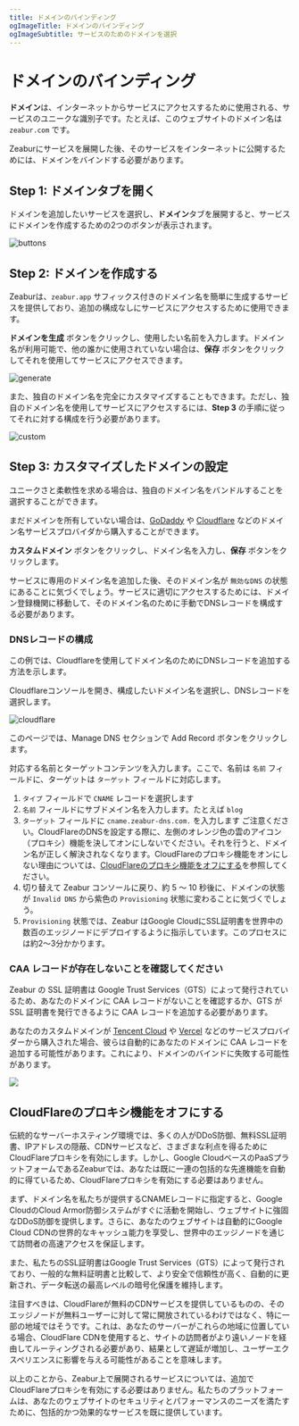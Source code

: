 ```yaml
---
title: ドメインのバインディング
ogImageTitle: ドメインのバインディング
ogImageSubtitle: サービスのためのドメインを選択
---
```



# ドメインのバインディング

**ドメイン**は、インターネットからサービスにアクセスするために使用される、サービスのユニークな識別子です。たとえば、このウェブサイトのドメイン名は `zeabur.com` です。

Zeaburにサービスを展開した後、そのサービスをインターネットに公開するためには、ドメインをバインドする必要があります。

## Step 1: ドメインタブを開く

ドメインを追加したいサービスを選択し、**ドメイン**タブを展開すると、サービスにドメインを作成するための2つのボタンが表示されます。

![buttons](/deploy/domain/buttons.png)

## Step 2: ドメインを作成する

Zeaburは、`zeabur.app` サフィックス付きのドメイン名を簡単に生成するサービスを提供しており、追加の構成なしにサービスにアクセスするために使用できます。

**ドメインを生成** ボタンをクリックし、使用したい名前を入力します。ドメイン名が利用可能で、他の誰かに使用されていない場合は、**保存** ボタンをクリックしてそれを使用してサービスにアクセスできます。

![generate](/deploy/domain/generate.png)

また、独自のドメイン名を完全にカスタマイズすることもできます。ただし、独自のドメイン名を使用してサービスにアクセスするには、**Step 3** の手順に従ってそれに対する構成を行う必要があります。

![custom](/deploy/domain/custom.png)

## Step 3: カスタマイズしたドメインの設定

ユニークさと柔軟性を求める場合は、独自のドメイン名をバンドルすることを選択することができます。

まだドメインを所有していない場合は、[GoDaddy](https://www.godaddy.com) や [Cloudflare](https://www.cloudflare.com) などのドメイン名サービスプロバイダから購入することができます。

**カスタムドメイン** ボタンをクリックし、ドメイン名を入力し、**保存** ボタンをクリックします。

サービスに専用のドメイン名を追加した後、そのドメイン名が `無効なDNS` の状態にあることに気づくでしょう。サービスに適切にアクセスするためには、ドメイン登録機関に移動して、そのドメイン名のために手動でDNSレコードを構成する必要があります。

### DNSレコードの構成

この例では、Cloudflareを使用してドメイン名のためにDNSレコードを追加する方法を示します。

Cloudflareコンソールを開き、構成したいドメイン名を選択し、DNSレコードを選択します。

![cloudflare](/deploy/domain/cloudflare.png)

このページでは、Manage DNS セクションで Add Record ボタンをクリックします。

対応する名前とターゲットコンテンツを入力します。ここで、名前は `名前` フィールドに、ターゲットは `ターゲット` フィールドに対応します。

1. `タイプ` フィールドで `CNAME` レコードを選択します
2. `名前` フィールドにサブドメイン名を入力します。たとえば `blog`
3. `ターゲット` フィールドに `cname.zeabur-dns.com.` を入力します
    <Callout>
        ご注意ください。CloudFlareのDNSを設定する際に、左側のオレンジ色の雲のアイコン（プロキシ）機能を決してオンにしないでください。それを行うと、ドメイン名が正しく解決されなくなります。CloudFlareのプロキシ機能をオンにしない理由については、[CloudFlareのプロキシ機能をオフにする](#CloudFlareのプロキシ機能をオフにする)を参照してください。
    </Callout>
4. 切り替えて Zeabur コンソールに戻り、約 5 〜 10 秒後に、ドメインの状態が `Invalid DNS` から紫色の `Provisioning` 状態に変わることに気づくでしょう。
5. `Provisioning` 状態では、Zeabur はGoogle CloudにSSL証明書を世界中の数百のエッジノードにデプロイするように指示しています。このプロセスには約2〜3分かかります。

### CAA レコードが存在しないことを確認してください

Zeabur の SSL 証明書は Google Trust Services（GTS）によって発行されているため、あなたのドメインに CAA レコードがないことを確認するか、GTS が SSL 証明書を発行できるように CAA レコードを追加する必要があります。

あなたのカスタムドメインが [Tencent Cloud](https://buy.cloud.tencent.com/domain) や [Vercel](https://vercel.com/docs/getting-started-with-vercel/buy-domain) などのサービスプロバイダーから購入された場合、彼らは自動的にあなたのドメインに CAA レコードを追加する可能性があります。これにより、ドメインのバインドに失敗する可能性があります。

![](/deploy/domain/caa.jpg)

## CloudFlareのプロキシ機能をオフにする

伝統的なサーバーホスティング環境では、多くの人がDDoS防御、無料SSL証明書、IPアドレスの隠蔽、CDNサービスなど、さまざまな利点を得るためにCloudFlareプロキシを有効にします。しかし、Google CloudベースのPaaSプラットフォームであるZeaburでは、あなたは既に一連の包括的な先進機能を自動的に得ているため、CloudFlareプロキシを有効にする必要はありません。

まず、ドメイン名を私たちが提供するCNAMEレコードに指定すると、Google CloudのCloud Armor防御システムがすぐに活動を開始し、ウェブサイトに強固なDDoS防御を提供します。さらに、あなたのウェブサイトは自動的にGoogle Cloud CDNの世界的なキャッシュ能力を享受し、世界中のエッジノードを通じて訪問者の高速アクセスを保証します。

また、私たちのSSL証明書はGoogle Trust Services（GTS）によって発行されており、一般的な無料証明書と比較して、より安全で信頼性が高く、自動的に更新され、データ転送の最高レベルの暗号化保護を維持します。

注目すべきは、CloudFlareが無料のCDNサービスを提供しているものの、そのエッジノードが無料ユーザーに対して常に開放されているわけではなく、特に一部の地域ではそうです。これは、あなたのサーバーがこれらの地域に位置している場合、CloudFlare CDNを使用すると、サイトの訪問者がより遠いノードを経由してルーティングされる必要があり、結果として遅延が増加し、ユーザーエクスペリエンスに影響を与える可能性があることを意味します。

以上のことから、Zeabur上で展開されるサービスについては、追加でCloudFlareプロキシを有効にする必要はありません。私たちのプラットフォームは、あなたのウェブサイトのセキュリティとパフォーマンスのニーズを満たすために、包括的かつ効果的なサービスを既に提供しています。
